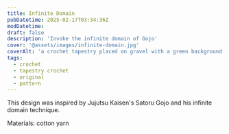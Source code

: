 ```yaml
---
title: Infinite Domain
pubDatetime: 2025-02-17T03:34:36Z
modDatetime:
draft: false
description: 'Invoke the infinite domain of Gojo'
cover: '@assets/images/infinite-domain.jpg'
coverAlt: 'a crochet tapestry placed on gravel with a green background and a side view of a hand with crossed fingers'
tags:
  - crochet
  - tapestry crochet
  - original
  - pattern
---
```



<PatternLink
  ribblrLink='https://ribblr.com/pattern/infinite-domain-Crochet?referrer=443329'
  etsyLink='https://www.etsy.com/listing/1812992165/infinite-domain-crochet-pattern-only'
  ravelryLink='https://www.ravelry.com/patterns/library/infinite-domain---gojo-jujutsu-kaisen-anime'
/>

<ImageWrap
  src={infinitedomain}
  alt='a crochet tapestry placed on gravel with a green background and a side view of a hand with crossed fingers'
/>

This design was inspired by Jujutsu Kaisen's Satoru Gojo and his infinite domain technique.

Materials: cotton yarn
